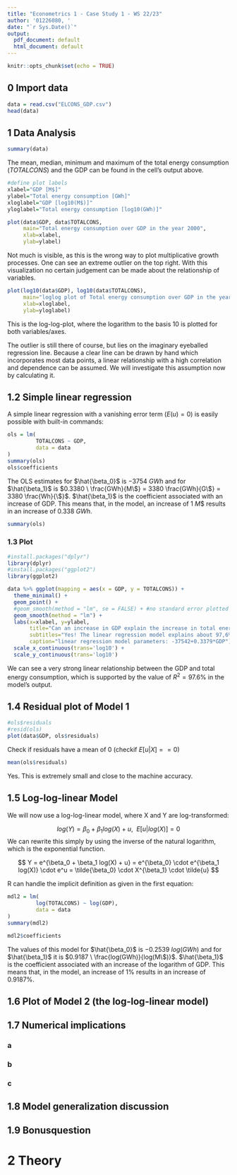```yaml
---
title: "Econometrics 1 - Case Study 1 - WS 22/23"
author: '01226080, '
date: "`r Sys.Date()`"
output:
  pdf_document: default
  html_document: default
---
```


```r
knitr::opts_chunk$set(echo = TRUE)
```

## 0 Import data

```r
data = read.csv("ELCONS_GDP.csv")
head(data)
```

## 1 Data Analysis

```r
summary(data)
```

The mean, median, minimum and maximum of the total energy consumption ($TOTALCONS$) and the GDP can be found in the cell's output above.


```r
#define plot labels
xlabel="GDP [M$]"
ylabel="Total energy consumption [GWh]"
xloglabel="GDP [log10(M$)]"
yloglabel="Total energy consumption [log10(GWh)]"


```


```r
plot(data$GDP, data$TOTALCONS,
     main="Total energy consumption over GDP in the year 2000",
     xlab=xlabel,
     ylab=ylabel)
```

Not much is visible, as this is the wrong way to plot multiplicative growth processes.
One can see an extreme outlier on the top right.
With this visualization no certain judgement can be made about the relationship of variables.

```r
plot(log10(data$GDP), log10(data$TOTALCONS),
     main="loglog plot of Total energy consumption over GDP in the year 2000",
     xlab=xloglabel,
     ylab=yloglabel)
```

This is the log-log-plot, where the logarithm to the basis $10$ is plotted for both variables/axes.

The outlier is still there of course, but lies on the imaginary eyeballed regression line. Because a clear line can be drawn by hand which incorporates most data points, a linear relationship with a high correlation and dependence can be assumed. We will investigate this assumption now by calculating it. 


## 1.2 Simple linear regression

A simple linear regression with a vanishing error term ($E(u)=0$) is easily possible with built-in commands:


```r
ols = lm(
         TOTALCONS ~ GDP,
         data = data
)
summary(ols)
ols$coefficients
```

The OLS estimates for $\hat{\beta_0}$ is $-3754 \ GWh$ and for $\hat{\beta_1}$ is $0.3380 \ \frac{GWh}{M\$} = 3380 \frac{GWh}{G\$} = 3380 \frac{Wh}{\$}$.
$\hat{\beta_1}$ is the coefficient associated with an increase of GDP. This means that, in the model, an increase of $1 \ M\$$ results in an increase of $0.338 \ GWh$.

```r
summary(ols)
```


### 1.3 Plot 

```r
#install.packages("dplyr")
library(dplyr)
#install.packages("ggplot2")
library(ggplot2)
```


```r

data %>% ggplot(mapping = aes(x = GDP, y = TOTALCONS)) +
  theme_minimal() +
  geom_point() +
  #geom_smooth(method = "lm", se = FALSE) + #no standard error plotted
  geom_smooth(method = "lm") +
  labs(x=xlabel, y=ylabel,
       title="Can an increase in GDP explain the increase in total energy consumption?",
       subtitles="Yes! The linear regression model explains about 97,6% of the data.",
       caption="linear regression model parameters: -37542+0.3379*GDP") +
  scale_x_continuous(trans='log10') +
  scale_y_continuous(trans='log10')


```

We can see a very strong linear relationship between the GDP and total energy consumption, which is supported by the value of $R^2 = 97.6\%$ in the model's output.


## 1.4 Residual plot of Model 1

```r
#ols$residuals
#resid(ols)
plot(data$GDP, ols$residuals)
```

Check if residuals have a mean of $0$ (checkif $E[u|X] == 0$)

```r
mean(ols$residuals)
```
Yes. This is extremely small and close to the machine accuracy.

## 1.5 Log-log-linear Model

We will now use a log-log-linear model, where X and Y are log-transformed:

$$
log(Y) = \beta_0 + \beta_1 log(X) + u, \ \ E[u|log(X)]=0
$$
We can rewrite this simply by using the inverse of the natural logarithm, which is the exponential function.

$$
Y = e^{\beta_0 + \beta_1 log(X) + u} = 
e^{\beta_0} \cdot e^{\beta_1 log(X)} \cdot e^u = 
\tilde{\beta_0} \cdot X^{\beta_1} \cdot \tilde{u}
$$

R can handle the implicit definition as given in the first equation:

```r
mdl2 = lm(
         log(TOTALCONS) ~ log(GDP),
         data = data
)
summary(mdl2)
```

```r
mdl2$coefficients
```
The values of this model for $\hat{\beta_0}$ is $-0.2539 \ log(GWh)$ and for $\hat{\beta_1}$ it is $0.9187 \ \frac{log(GWh)}{log(M\$)}$.
$\hat{\beta_1}$ is the coefficient associated with an increase of the logarithm of GDP. This means that, in the model, an increase of $1\%$ results in an increase of $0.9187\%$.

## 1.6 Plot of Model 2 (the log-log-linear model)


## 1.7 Numerical implications

### a


### b


### c



## 1.8 Model generalization discussion



## 1.9 Bonusquestion





# 2 Theory



